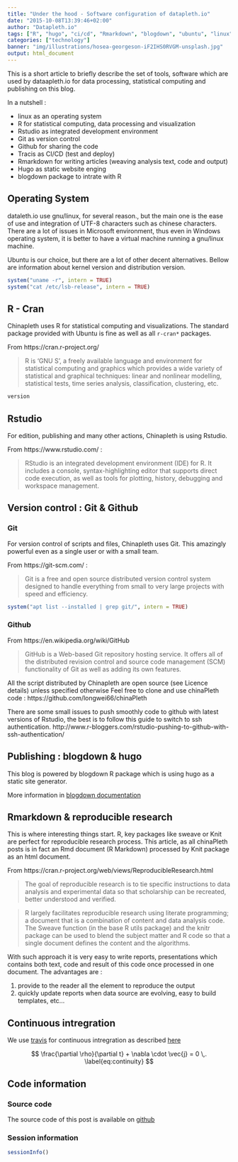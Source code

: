 ```yaml
---
title: "Under the hood - Software configuration of datapleth.io"
date: "2015-10-08T13:39:46+02:00"
author: "Datapleth.io"
tags: ["R", "hugo", "ci/cd", "Rmarkdown", "blogdown", "ubuntu", "linux", "travis"]
categories: ["technology"]
banner: "img/illustrations/hosea-georgeson-iF2IHS0RVGM-unsplash.jpg"
output: html_document
---
```



This is a short article to briefly describe the set of tools, software which are used by dataapleth.io for data processing, statistical computing and publishing on this blog.

In a nutshell :

- linux as an operating system
- R for statistical computing, data processing and visualization
- Rstudio as integrated development environment
- Git as version control
- Github for sharing the code
- Tracis as CI/CD (test and deploy)
- Rmarkdown for writing articles (weaving analysis text, code and output)
- Hugo as static website enging
- blogdown package to intrate with R


## Operating System
dataleth.io use gnu/linux, for several reason., but the main one is the ease of use and integration of UTF-8 characters such as chinese characters. There are a lot of issues in Microsoft environment, thus even in Windows operating system, it is better to have a virtual machine running a gnu/linux machine. 

Ubuntu is our choice, but there are a lot of other decent alternatives. Bellow are information about kernel version and distribution version.

```r
system("uname -r", intern = TRUE)
system("cat /etc/lsb-release", intern = TRUE)
```

## R - Cran
Chinapleth uses R for statistical computing and visualizations. The standard package provided with Ubuntu is fine as well as all `r-cran*` packages.

From https://cran.r-project.org/

> R is ‘GNU S’, a freely available language and environment for statistical computing and graphics which provides a wide variety of statistical and graphical techniques: linear and nonlinear modelling, statistical tests, time series analysis, classification, clustering, etc. 

```r
version
```


## Rstudio
For edition, publishing and many other actions, Chinapleth is using Rstudio.

From https://www.rstudio.com/ : 

> RStudio is an integrated development environment (IDE) for R. It includes a console, syntax-highlighting editor that supports direct code execution, as well as tools for plotting, history, debugging and workspace management. 


## Version control : Git & Github
### Git
For version control of scripts and files, Chinapleth uses Git. This amazingly powerful even as a single user or with a small team.

From https://git-scm.com/ :

> Git is a free and open source distributed version control system designed to handle everything from small to very large projects with speed and efficiency. 

```r
system("apt list --installed | grep git/", intern = TRUE)
```

### Github

From https://en.wikipedia.org/wiki/GitHub

> GitHub is a Web-based Git repository hosting service. It offers all of the distributed revision control and source code management (SCM) functionality of Git as well as adding its own features.

All the script distributed by Chinapleth are open source (see Licence details) unless specified otherwise
Feel free to clone and use chinaPleth code :
https://github.com/longwei66/chinaPleth

There are some small issues to push smoothly code to github with latest versions of Rstudio, the best is to follow this guide to switch to ssh authentication. 
http://www.r-bloggers.com/rstudio-pushing-to-github-with-ssh-authentication/


## Publishing : blogdown & hugo
This blog is powered by blogdown R package which is using hugo as a static site generator.

More information in [blogdown documentation](https://bookdown.org/yihui/blogdown/hugo.html)

## Rmarkdown & reproducible research
This is where interesting things start. R, key packages like sweave or Knit are perfect for reproducible research process. This article, as all chinaPleth posts is in fact an Rmd document (R Markdown) processed by Knit package as an html document.

From https://cran.r-project.org/web/views/ReproducibleResearch.html 

> The goal of reproducible research is to tie specific instructions to data analysis and experimental data so that scholarship can be recreated, better understood and verified. 

> R largely facilitates reproducible research using literate programming; a document that is a combination of content and data analysis code. The Sweave function (in the base R utils package) and the knitr package can be used to blend the subject matter and R code so that a single document defines the content and the algorithms. 

With such approach it is very easy to write reports, presentations which contains both text, code and result of this code once processed in one document. The advantages are : 

1. provide to the reader all the element to reproduce the output
2. quickly update reports when data source are evolving, easy to build templates, etc...

## Continuous intregration

We use [travis](https://travis-ci.org) for continuous intregration as described [here](https://bookdown.org/yihui/blogdown/travis-github.html)

$$ \frac{\partial \rho}{\partial t} + \nabla \cdot \vec{j} = 0 \,. \label{eq:continuity} $$

## Code information

### Source code

The source code of this post is available on [github](https://github.com/longwei66/datapleth/blob/master/content/blog/2015-10-08_under-the-hood.Rmd)

### Session information

```r
sessionInfo()
```


